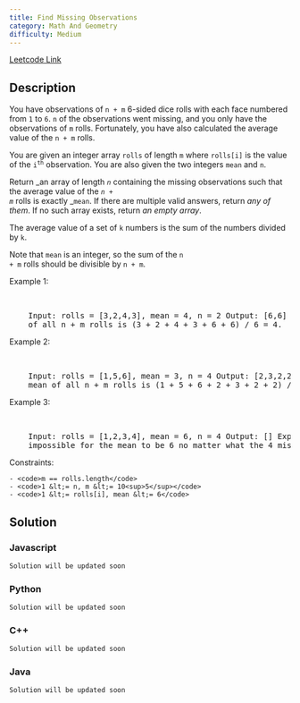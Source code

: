 ```yaml
---
title: Find Missing Observations
category: Math And Geometry
difficulty: Medium
---
```


<Callout>

[Leetcode Link](https://leetcode.com/problems/find-missing-observations)

</Callout>

## Description

You have observations of <code>n + m</code> 6-sided dice rolls with each face numbered from <code>1</code> to <code>6</code>. <code>n</code> of the observations went missing, and you only have the observations of <code>m</code> rolls. Fortunately, you have also calculated the average value of the <code>n + m</code> rolls.

You are given an integer array <code>rolls</code> of length <code>m</code> where <code>rolls[i]</code> is the value of the <code>i<sup>th</sup></code> observation. You are also given the two integers <code>mean</code> and <code>n</code>.

Return _an array of length _<code>n</code>_ containing the missing observations such that the average value of the _<code>n + m</code>_ rolls is exactly _<code>mean</code>. If there are multiple valid answers, return _any of them_. If no such array exists, return _an empty array_.

The average value of a set of <code>k</code> numbers is the sum of the numbers divided by <code>k</code>.

Note that <code>mean</code> is an integer, so the sum of the <code>n + m</code> rolls should be divisible by <code>n + m</code>.

Example 1:

<br />
<pre className="overflow-x-auto">
	Input: rolls = [3,2,4,3], mean = 4, n = 2 Output: [6,6] Explanation: The mean
	of all n + m rolls is (3 + 2 + 4 + 3 + 6 + 6) / 6 = 4.
</pre>

Example 2:

<br />
<pre className="overflow-x-auto">
	Input: rolls = [1,5,6], mean = 3, n = 4 Output: [2,3,2,2] Explanation: The
	mean of all n + m rolls is (1 + 5 + 6 + 2 + 3 + 2 + 2) / 7 = 3.
</pre>

Example 3:

<br />
<pre className="overflow-x-auto">
	Input: rolls = [1,2,3,4], mean = 6, n = 4 Output: [] Explanation: It is
	impossible for the mean to be 6 no matter what the 4 missing rolls are.
</pre>

Constraints:

    - <code>m == rolls.length</code>
    - <code>1 &lt;= n, m &lt;= 10<sup>5</sup></code>
    - <code>1 &lt;= rolls[i], mean &lt;= 6</code>

## Solution

### Javascript

```javascript
Solution will be updated soon
```

### Python

```python
Solution will be updated soon
```

### C++

```cpp
Solution will be updated soon
```

### Java

```java
Solution will be updated soon
```

